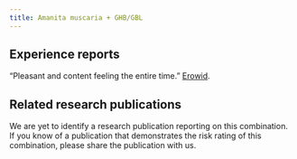 ---
title: Amanita muscaria + GHB/GBL
---
## Experience reports

“Pleasant and content feeling the entire time.” [Erowid](https://erowid.org/experiences/exp.php?ID=31593).

## Related research publications

We are yet to identify a research publication reporting on this combination. If you know of a publication that demonstrates the risk rating of this combination, please share the publication with us.


